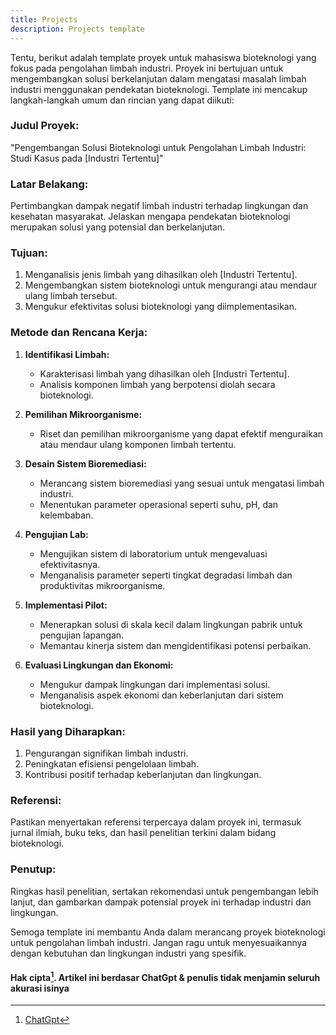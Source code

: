 ```yaml
---
title: Projects
description: Projects template
---
```


Tentu, berikut adalah template proyek untuk mahasiswa bioteknologi yang fokus pada pengolahan limbah industri. Proyek ini bertujuan untuk mengembangkan solusi berkelanjutan dalam mengatasi masalah limbah industri menggunakan pendekatan bioteknologi. Template ini mencakup langkah-langkah umum dan rincian yang dapat diikuti:

### Judul Proyek:

"Pengembangan Solusi Bioteknologi untuk Pengolahan Limbah Industri: Studi Kasus pada [Industri Tertentu]"

### Latar Belakang:

Pertimbangkan dampak negatif limbah industri terhadap lingkungan dan kesehatan masyarakat. Jelaskan mengapa pendekatan bioteknologi merupakan solusi yang potensial dan berkelanjutan.

### Tujuan:

1. Menganalisis jenis limbah yang dihasilkan oleh [Industri Tertentu].
2. Mengembangkan sistem bioteknologi untuk mengurangi atau mendaur ulang limbah tersebut.
3. Mengukur efektivitas solusi bioteknologi yang diimplementasikan.

### Metode dan Rencana Kerja:

1. **Identifikasi Limbah:**

   - Karakterisasi limbah yang dihasilkan oleh [Industri Tertentu].
   - Analisis komponen limbah yang berpotensi diolah secara bioteknologi.

2. **Pemilihan Mikroorganisme:**

   - Riset dan pemilihan mikroorganisme yang dapat efektif menguraikan atau mendaur ulang komponen limbah tertentu.

3. **Desain Sistem Bioremediasi:**

   - Merancang sistem bioremediasi yang sesuai untuk mengatasi limbah industri.
   - Menentukan parameter operasional seperti suhu, pH, dan kelembaban.

4. **Pengujian Lab:**

   - Mengujikan sistem di laboratorium untuk mengevaluasi efektivitasnya.
   - Menganalisis parameter seperti tingkat degradasi limbah dan produktivitas mikroorganisme.

5. **Implementasi Pilot:**

   - Menerapkan solusi di skala kecil dalam lingkungan pabrik untuk pengujian lapangan.
   - Memantau kinerja sistem dan mengidentifikasi potensi perbaikan.

6. **Evaluasi Lingkungan dan Ekonomi:**
   - Mengukur dampak lingkungan dari implementasi solusi.
   - Menganalisis aspek ekonomi dan keberlanjutan dari sistem bioteknologi.

### Hasil yang Diharapkan:

1. Pengurangan signifikan limbah industri.
2. Peningkatan efisiensi pengelolaan limbah.
3. Kontribusi positif terhadap keberlanjutan dan lingkungan.

### Referensi:

Pastikan menyertakan referensi terpercaya dalam proyek ini, termasuk jurnal ilmiah, buku teks, dan hasil penelitian terkini dalam bidang bioteknologi.

### Penutup:

Ringkas hasil penelitian, sertakan rekomendasi untuk pengembangan lebih lanjut, dan gambarkan dampak potensial proyek ini terhadap industri dan lingkungan.

Semoga template ini membantu Anda dalam merancang proyek bioteknologi untuk pengolahan limbah industri. Jangan ragu untuk menyesuaikannya dengan kebutuhan dan lingkungan industri yang spesifik.

#### Hak cipta[^1]. Artikel ini berdasar ChatGpt & penulis tidak menjamin seluruh akurasi isinya

[^1]: [ChatGpt](https://chat.openai.com)
